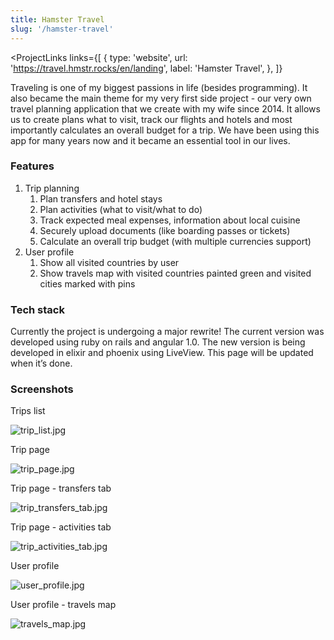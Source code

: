 ```yaml
---
title: Hamster Travel
slug: '/hamster-travel'
---
```


<ProjectLinks
  links={[
    {
      type: 'website',
      url: 'https://travel.hmstr.rocks/en/landing',
      label: 'Hamster Travel',
    },
  ]}
></ProjectLinks>

Traveling is one of my biggest passions in life (besides programming). It also became the main theme for my very first side project - our very own travel planning application that we create with my wife since 2014. It allows us to create plans what to visit, track our flights and hotels and most importantly calculates an overall budget for a trip. We have been using this app for many years now and it became an essential tool in our lives.

### Features

1. Trip planning
   1. Plan transfers and hotel stays
   2. Plan activities (what to visit/what to do)
   3. Track expected meal expenses, information about local cuisine
   4. Securely upload documents (like boarding passes or tickets)
   5. Calculate an overall trip budget (with multiple currencies support)
2. User profile
   1. Show all visited countries by user
   2. Show travels map with visited countries painted green and visited cities marked with pins

### Tech stack

Currently the project is undergoing a major rewrite! The current version was developed using ruby on rails and angular 1.0. The new version is being developed in elixir and phoenix using LiveView. This page will be updated when it’s done.

### Screenshots

Trips list

![trip_list.jpg](./trip_list.jpg)

Trip page

![trip_page.jpg](./trip_page.jpg)

Trip page - transfers tab

![trip_transfers_tab.jpg](./trip_transfers_tab.jpg)

Trip page - activities tab

![trip_activities_tab.jpg](./trip_activities_tab.jpg)

User profile

![user_profile.jpg](./user_profile.jpg)

User profile - travels map

![travels_map.jpg](./travels_map.jpg)
